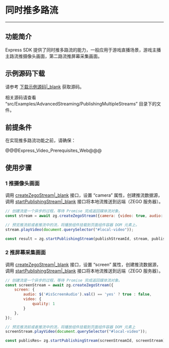 # 同时推多路流

- - -

## 功能简介

Express SDK 提供了同时推多路流的能力，一般应用于游戏直播场景，游戏主播主路流推摄像头画面，第二路流推屏幕采集画面。

## 示例源码下载

请参考 [下载示例源码\|_blank](!DownloadDemo/DownloadDemo) 获取源码。

相关源码请查看 “src/Examples/AdvancedStreaming/PublishingMultipleStreams” 目录下的文件。

## 前提条件

在实现推多路流功能之前，请确保：

@@@Express_Video_Prerequisites_Web@@@

## 使用步骤

### 1 推摄像头画面

调用 [createZegoStream\|_blank](@createZegoStream) 接口，设置 “camera” 属性，创建推流数据源，调用 [startPublishingStream\|_blank](@startPublishingStream) 接口将本地流推送到远端（ZEGO 服务器）。

```javascript
// 创建流是一个异步的过程，等待 Promise 完成返回媒体流对象。  
const stream = await zg.createZegoStream({camera: {video: true, audio: true}});

// 预览推流前或者推流中的流，将播放组件挂载到页面组件容器 DOM 元素上。
stream.playVideo(document.querySelector("#local-video"));

const result = zg.startPublishingStream(publishStreamId, stream, publishOption);
```

### 2 推屏幕采集画面

调用 [createZegoStream\|_blank](@createZegoStream) 接口，设置 “screen” 属性，创建推流数据源，调用 [startPublishingStream\|_blank](@startPublishingStream) 接口将本地流推送到远端（ZEGO 服务器）。

```javascript
// 创建流是一个异步的过程，等待 Promise 完成返回媒体流对象。 
const screenStream = await zg.createZegoStream({
    screen: {
        audio: $('#isScreenAudio').val() == 'yes' ? true : false,
        video: {
            quality: 1
        }
    },
});

// 预览推流前或者推流中的流，将播放组件挂载到页面组件容器 DOM 元素上
screenStream.playVideo(document.querySelector("#local-video"));

const publisRes= zg.startPublishingStream(screenStreamId, screenStream);
```
